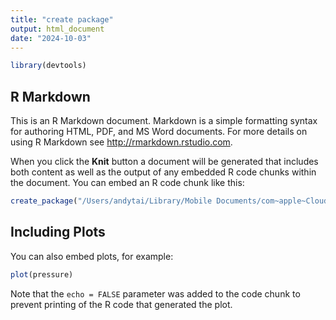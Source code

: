 ```yaml
---
title: "create package"
output: html_document
date: "2024-10-03"
---
```


```r
library(devtools)
```

## R Markdown

This is an R Markdown document. Markdown is a simple formatting syntax for authoring HTML, PDF, and MS Word documents. For more details on using R Markdown see <http://rmarkdown.rstudio.com>.

When you click the **Knit** button a document will be generated that includes both content as well as the output of any embedded R code chunks within the document. You can embed an R code chunk like this:

```r
create_package("/Users/andytai/Library/Mobile Documents/com~apple~CloudDocs/Documents/github/mds/regressioncookbooktoydataset")
```

## Including Plots

You can also embed plots, for example:

```r
plot(pressure)
```

Note that the `echo = FALSE` parameter was added to the code chunk to prevent printing of the R code that generated the plot.
